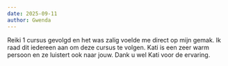 ```yaml
---
date: 2025-09-11
author: Gwenda
---
```

Reiki 1 cursus gevolgd en het was zalig voelde me direct op mijn gemak. Ik raad dit iedereen aan om deze cursus te volgen. Kati is een zeer warm persoon en ze luistert ook naar jouw. Dank u wel Kati voor de ervaring.